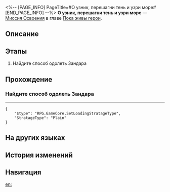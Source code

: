 <%-- [PAGE_INFO]
PageTitle=#О узник, перешагни тень и узри море#
[END_PAGE_INFO] --%>
{{Дополнить|Диалоги.}}
{{Миссия Инфобокс
|id              = 1040616
|Название        = 
|Изображение     = Миссия О узник, перешагни тень и узри море.png
|Тип             = Миссия Освоения
|Событие         = 
|Глава           = Пока живы герои
|Условия         = 
|Персонажи       = Первопроходец
|СтартЛокация    = [[Амфореус]] — [[Мраморный дворец цезаря]]
|Мир             = Амфореус
|Предыдущая      = 
|Следующая       = 
|Награды         = Опыт Освоения*1 200; Звёздный нефрит*150; Путеводитель путешественника*20; Беспорядочная амброзия*480; Beneath the Bubbles*1 { text = Beneath the Bubbles }; Frozen Tides*1 { text = Frozen Tides }; Кредиты*150 000
}}
'''О узник, перешагни тень и узри море''' — [[Миссия Освоения]] в главе [[Пока живы герои]].

==Описание==
{{Описание|<!--официальное описание из Перекрёстка судеб-->}}

==Этапы==
# Найдите способ одолеть Зандара

==Прохождение==
{{Дополнить}}
===Найдите способ одолеть Зандара===
{{Описание миссии|тип=Миссия Освоения|локация=Мраморный дворец цезаря|Прощальная песня уже началась, и представление подходит к концу... Но перед этим молчаливый зритель поаплодирует вам, поздравляя с окончанием этой трагедии и переходом к следующей.<br />К трагедии, которой он жаждал.<br />Или изгоните зрителя из театра мифов, или пусть это представление станет лебединой песней всего сущего.}}
{{Диалог Начало}}
----
:{{tx}}
<pre>{
	"$type": "RPG.GameCore.SetLoadingStratageType",
	"StratageType": "Plain"
}</pre>
{{Диалог Конец}}

==На других языках==
{{На других языках
|en   = Captives, Behold the Expanse Beyond Light
|zhs  = 囚人啊，踏过日影见沧溟
|zht  = 囚人啊，踏過日影見滄溟
|ja   = 囚人よ、影を踏み越え蒼海を仰げ
|ko   = 죄수여, 그림자를 딛고 푸른 바다를 봐다오
|es   = Prisionero, contempla el mar allende el sol
|fr   = Captifs, contemplez l'immensité au-delà du soleil
|ru   = О узник, перешагни тень и узри море
|th   = นักโทษเอ๋ย จงข้ามผ่านเงาตะวัน เพื่อยลห้วงทะเล
|vi   = Hỡi Tù Nhân, Hãy Bước Qua Bóng Nắng Để Thấy Biển Trời
|de   = O Gefangene, schaut in die Weiten jenseits des Lichts
|id   = Tahanan, Langkahi Bayangan Mentari Menuju Samudra Biru
|pt   = Cativos, Contemplem a Vastidão Além da Luz
}}

==История изменений==
{{История изменений|3.5}}

==Навигация==
{{Миссия Освоения Навбокс|Глава }}

[[en:]]
